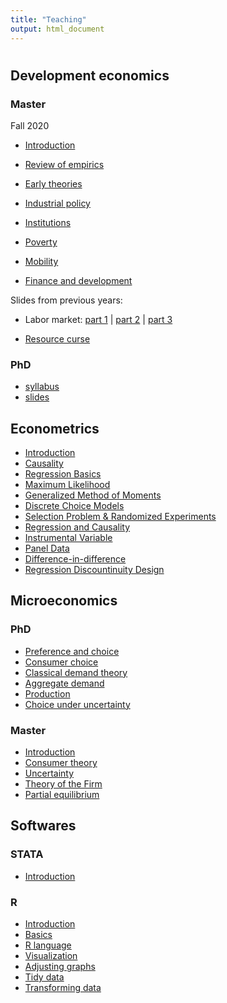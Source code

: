 ```yaml
---
title: "Teaching"
output: html_document
---
```


# {.tabset .tabset-pills .tabset-pills .tabset-pills}


## Development economics {.tabset .tabset-fade .tabset-fade}

### Master

Fall 2020

- [Introduction](https://www.dropbox.com/s/n1f20yshfaiyz0x/Introduction.pdf?dl=0)

- [Review of empirics](https://www.dropbox.com/s/xzx9f75xt6qdi6j/Empirics.pdf?dl=0) 

- [Early theories](https://www.dropbox.com/s/iijaik0zn3h9xjo/Earlytheories.pdf?dl=0)

- [Industrial policy](https://www.dropbox.com/s/4yvnq0ybsyxc1kf/Industrialpolicy.pdf?dl=0)

- [Institutions](https://www.dropbox.com/s/bnwmptwcaiw0829/institutions.pdf?dl=0)

- [Poverty](https://www.dropbox.com/s/nebqrk7fv8sbm9t/poverty.pdf?dl=0) 

- [Mobility](https://www.dropbox.com/s/j793jf13jcdd2re/mobility.pdf?dl=0)

- [Finance and development](https://www.dropbox.com/s/io68ycsb2hyl1yr/Finance.pdf?dl=0)

Slides from previous years:

- Labor market: [part 1](https://www.dropbox.com/s/wy8sk9rds6mflty/DevMSC13.pdf?dl=1) |   [part 2](https://www.dropbox.com/s/9a5ofrtccalgrjy/DevMSC14.pdf?dl=1) |  [part 3](https://www.dropbox.com/s/5kax9dwkxgdtbs8/DevMSC15.pdf?dl=1)

- [Resource curse](https://www.dropbox.com/s/q7s3z4vfgl8a7gn/DevMSC11.pdf?dl=1)


### PhD
- [syllabus](https://www.dropbox.com/s/iurbfjuotqpiofy/Course%20syllabus.docx?dl=1)    
- [slides](https://www.dropbox.com/s/ir6kgh9cm72pxnf/DevPhD.pdf?dl=1)

## Econometrics {.tabset .tabset-fade .tabset-fade}


- [Introduction](https://www.dropbox.com/s/rrh8nzo805dbg5r/Lecture%201-%20introduction.pdf?dl=0)
- [Causality](https://www.dropbox.com/s/oglm5tjuumr6x87/Lecture%202%20-%20Causality.pdf?dl=0)
- [Regression Basics](https://www.dropbox.com/s/l48cwelmnx53yrf/Lecture%203%20-%20Regression.pdf?dl=0)
- [Maximum Likelihood](https://www.dropbox.com/s/y0bu9u0l60ned1a/Lecture%204%20-%20MLL.pdf?dl=0)
- [Generalized Method of Moments](https://www.dropbox.com/s/xsbztrqc9xzhf4r/Lecture%205%20-%20GMM.pdf?dl=0)
- [Discrete Choice Models](https://www.dropbox.com/s/7k6b6eaoelvh1g2/Lecture%206%20-%20Binary%20choice%20models.pdf?dl=0)
- [Selection Problem & Randomized Experiments](https://www.dropbox.com/s/52qmuwkcx8s9jwq/Lecture%207%20-%20Selection%20bias%2C%20experiments.pdf?dl=0)
- [Regression and Causality](https://www.dropbox.com/s/zqdg3i9boj0dx8e/Lecture%208%20-%20Regression%20and%20causality.pdf?dl=0)
- [Instrumental Variable](https://www.dropbox.com/s/9r1fd99oknlvcoq/Lecture%209%20-%20IV.pdf?dl=0)
- [Panel Data](https://www.dropbox.com/s/qmyepnfoxf6vpa4/Lecture%2010%20-%20Panel%20data.pdf?dl=0)
- [Difference-in-difference](https://www.dropbox.com/s/sptk0rnp4ynh23t/Lecture%2011%20-%20DID.pdf?dl=0)
- [Regression Discountinuity Design](https://www.dropbox.com/s/5156e886mw1tbgh/Lecture%2012%20-%20RD.pdf?dl=0)


## Microeconomics {.tabset .tabset-fade .tabset-fade}

### PhD 
- [Preference and choice](https://www.dropbox.com/s/jbd8thpuhzg57ao/MicroPhD1.pdf?dl=1)
- [Consumer choice]() 
- [Classical demand theory]()
- [Aggregate demand]()
- [Production]()
- [Choice under uncertainty]()   

### Master
- [Introduction](https://www.dropbox.com/s/9u93c63x01qmo8z/intro.pdf?dl=1)
- [Consumer theory](https://www.dropbox.com/s/pxqtqo9rk9k8ojc/CONSUMER.pdf?dl=1) 
- [Uncertainty](https://www.dropbox.com/s/itzp0ic92oye8m4/risk.pdf?dl=1)
- [Theory of the Firm](https://www.dropbox.com/s/76zv8340vf0wpkp/firm.pdf?dl=1)
- [Partial equilibrium](https://www.dropbox.com/s/vxkp12oo535ai1l/partial%20equilibrium.pdf?dl=1)


[//]: <> (## Public economics)
[//]: <> (- [syllabus](https://www.dropbox.com/s/srfpjiz1t5l19kx/Taxation%20syllabus.docx?dl=1))    



## Softwares {.tabset .tabset-fade .tabset-fade}

### STATA
- [Introduction](rstata.html)

[//]: <> (- [Exercise 1](https://www.dropbox.com/s/hem67p300cfgetj/Stata1.pdf?dl=1)
- [Exercise 2](https://www.dropbox.com/s/528kdc375f2fepq/Stata2.pdf?dl=1)
- [Exercise 3](https://www.dropbox.com/s/9hjyd2hv3n6t9to/Stata3.pdf?dl=1))

### R
- [Introduction](https://www.dropbox.com/s/57zbl4d72w60yae/01-Intro.pdf?dl=1)
- [Basics](https://www.dropbox.com/s/mfmo0zclcsgy95q/02-The-R-Language-Part-1.pdf?dl=1)
- [R language](https://www.dropbox.com/s/mal5m1p61uuut1w/03-The-R-Language-Part-2.pdf?dl=1)
- [Visualization](https://www.dropbox.com/s/6iqja01owwhpfee/04-Visualizing-Data.pdf?dl=1)
- [Adjusting graphs](https://www.dropbox.com/s/8rmabq79n1yojeb/05-Adjusting-Graphs.pdf?dl=1)
- [Tidy data](https://www.dropbox.com/s/sex16ruyvw1m5uo/06-Tidy-Data.pdf?dl=1)
- [Transforming data](https://www.dropbox.com/s/q4d3p7uoc80y5hk/07-Transforming-Data.pdf?dl=0)
